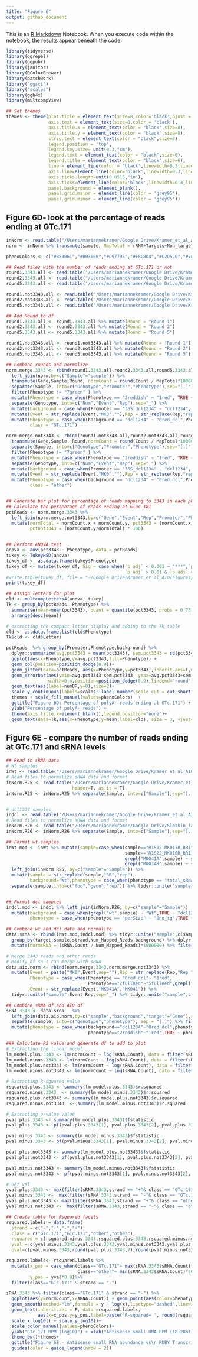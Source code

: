 ```yaml
---
title: "Figure_6"
output: github_document
---
```


This is an [R Markdown](http://rmarkdown.rstudio.com) Notebook. When you execute code within the notebook, the results appear beneath the code. 


```r
library(tidyverse)
library(ggrepel)
library(ggpubr)
library(janitor)
library(RColorBrewer)
library(patchwork)
library("ggsci")
library("scales")
library(ggh4x)
library(multcompView)

```

```r
## Set themes
themes <- theme(plot.title = element_text(size=8,color='black',hjust = 0.5),
                axis.text = element_text(size=8,color = 'black'),
                axis.title.x = element_text(color = "black",size=8),
                axis.title.y = element_text(color = "black",size=8),
                strip.text = element_text(color = "black",size=8),
                legend.position = 'top',
                legend.key.size= unit(0.3,"cm"),
                legend.text = element_text(color = "black",size=6),
                legend.title = element_text(color = "black",size=6),
                line = element_line(color = 'black',linewidth=0.3,lineend="round"),
                axis.line=element_line(color='black',linewidth=0.3,lineend="round"),
                axis.ticks.length=unit(0.0516,"in"),
                axis.ticks=element_line(color='black',linewidth=0.3,lineend="round"),
                panel.background = element_blank(),
                panel.grid.major = element_line(color = 'grey95'),
                panel.grid.minor = element_line(color = 'grey95'))
```


## Figure 6D- look at the percentage of reads ending at GTc.171


```r

inNorm <- read.table("/Users/mariannekramer/Google Drive/Kramer_et_al_AIO/Figures/ruby_aio_read_Count/number_reads_mapped.ruby_rounds1235.txt",header = TRUE)
norm <- inNorm %>% transmute(sample, MapTotal = rRNA+Targets+Non_targets)

phenoColors <- c("#853061","#B03060","#C97795","#E8C8D4","#C2D5C0","#7FA779","#006400")

## Read files with the number of reads ending at GTc.171 or not
round1.3343.all <- read.table("/Users/mariannekramer/Google Drive/Kramer_et_al_AIO/Figures/ruby_aio_read_Count/end_at_3343/all.non_pA.filtered.rRNA_free.mapped_to_targets.RUBY_end_at_3343.counts.ruby_round1.final.txt", col.names=c("Count","Gene","Sample"), as.is = T)
round2.3343.all <- read.table("/Users/mariannekramer/Google Drive/Kramer_et_al_AIO/Figures/ruby_aio_read_Count/end_at_3343/all.non_pA.filtered.rRNA_free.mapped_to_targets.RUBY_end_at_3343.counts.ruby_round2.final.txt", col.names=c("Count","Gene","Sample"), as.is = T)
round5.3343.all <- read.table("/Users/mariannekramer/Google Drive/Kramer_et_al_AIO/Figures/ruby_aio_read_Count/end_at_3343/all.non_pA.filtered.rRNA_free.mapped_to_targets.RUBY_end_at_3343.counts.ruby_round5.final.txt", col.names=c("Count","Gene","Sample"), as.is = T)

round1.not3343.all <- read.table("/Users/mariannekramer/Google Drive/Kramer_et_al_AIO/Figures/ruby_aio_read_Count/end_at_3343/all.non_pA.filtered.rRNA_free.mapped_to_targets.RUBY_not_end_at_3343.counts.ruby_round1.final.txt", col.names=c("Count","Gene","Sample"), as.is = T)
round2.not3343.all <- read.table("/Users/mariannekramer/Google Drive/Kramer_et_al_AIO/Figures/ruby_aio_read_Count/end_at_3343/all.non_pA.filtered.rRNA_free.mapped_to_targets.RUBY_not_end_at_3343.counts.ruby_round2.final.txt", col.names=c("Count","Gene","Sample"), as.is = T)
round5.not3343.all <- read.table("/Users/mariannekramer/Google Drive/Kramer_et_al_AIO/Figures/ruby_aio_read_Count/end_at_3343/all.non_pA.filtered.rRNA_free.mapped_to_targets.RUBY_not_end_at_3343.counts.ruby_round5.final.txt", col.names=c("Count","Gene","Sample"), as.is = T)

## Add Round to df
round1.3343.all <- round1.3343.all %>% mutate(Round = "Round 1")
round2.3343.all <- round2.3343.all %>% mutate(Round = "Round 2")
round5.3343.all <- round5.3343.all %>% mutate(Round = "Round 5")

round1.not3343.all <- round1.not3343.all %>% mutate(Round = "Round 1")
round2.not3343.all <- round2.not3343.all %>% mutate(Round = "Round 2")
round5.not3343.all <- round5.not3343.all %>% mutate(Round = "Round 5")

## Combine rounds and normalize 
norm.merge.3343 <- rbind(round1.3343.all,round2.3343.all,round5.3343.all)  %>% 
  left_join(norm,by=c("Sample"="sample")) %>%
  transmute(Gene,Sample,Round, normCount = round(Count / MapTotal*1000000,2)) %>%
  separate(Sample, into=c("Genotype","Promoter","Phenotype"),sep="[.]") %>% 
  filter(Phenotype != "7green" ) %>% 
  mutate(Phenotype = case_when(Phenotype == "2reddish" ~ "1red", TRUE ~ Phenotype)) %>%
  separate(Genotype, into=c("Num","Event","Rep"),sep="_") %>% 
  mutate(background = case_when(Promoter == "35S_dcl1234" ~ "dcl1234", TRUE ~ "Wt")) %>%
  mutate(Event = str_replace(Event,"MK0",""),Rep = str_replace(Rep,"rep","Rep ")) %>% select(!Num) %>%
  mutate(Phenotype = case_when(background == "dcl1234" ~ "0red_dcl",Phenotype == "5fullRed" ~"2fullRed", TRUE ~ Phenotype),
         class = "GTc.171")

norm.merge.not3343 <- rbind(round1.not3343.all,round2.not3343.all,round5.not3343.all)  %>% left_join(norm,by=c("Sample"="sample")) %>%
  transmute(Gene,Sample, Round,normCount = round(Count / MapTotal*1000000,2)) %>%
  separate(Sample, into=c("Genotype","Promoter","Phenotype"),sep="[.]") %>% 
  filter(Phenotype != "7green" ) %>%
  mutate(Phenotype = case_when(Phenotype == "2reddish" ~ "1red", TRUE ~ Phenotype)) %>%
  separate(Genotype, into=c("Num","Event","Rep"),sep="_") %>% 
  mutate(background = case_when(Promoter == "35S_dcl1234" ~ "dcl1234", TRUE ~ "Wt")) %>%
  mutate(Event = str_replace(Event,"MK0",""),Rep = str_replace(Rep,"rep","Rep ")) %>% select(!Num) %>%
  mutate(Phenotype = case_when(background == "dcl1234" ~ "0red_dcl",Phenotype == "5fullRed" ~"2fullRed", TRUE ~ Phenotype),
         class = "other")


## Generate bar plot for percentage of reads mapping to 3343 in each phenotype
## Calculate the percentage of reads ending at Gluc-181
pctReads <- norm.merge.3343 %>% 
  left_join(norm.merge.not3343,by=c("Gene","Event","Rep","Promoter","Phenotype","background")) %>% 
  mutate(normTotal = normCount.x + normCount.y, pct3343 = (normCount.x/normTotal) * 100,
         pctnot3343 = (normCount.y/normTotal) * 100)


## Perform ANOVA test
anova <- aov(pct3343 ~ Phenotype, data = pctReads)
tukey <- TukeyHSD(anova)
tukey_df <- as.data.frame(tukey$Phenotype)
tukey_df <- mutate(tukey_df, Sig = case_when(`p adj` < 0.001 ~ "***",`p adj` > 0.001 & `p adj` < 0.01 ~ "**",
                                             `p adj` > 0.01 & `p adj` < 0.05 ~ "*", TRUE ~ "NS"))
#write.table(tukey_df, file = "~/Google Drive/Kramer_et_al_AIO/Figures/ruby_aio_read_Count/end_at_3343/number_reads_ending_at_3343.all.pct.ANOVA.tukey.txt", quote=F, row.names = T, col.names=T, sep= "\t")
print(tukey_df)

## Assign letters for plot
cld <- multcompLetters4(anova, tukey)
Tk <- group_by(pctReads, Phenotype) %>%
  summarise(mean=mean(pct3343), quant = quantile(pct3343, probs = 0.75)) %>%
  arrange(desc(mean))

# extracting the compact letter display and adding to the Tk table
cld <- as.data.frame.list(cld$Phenotype)
Tk$cld <- cld$Letters

pctReads  %>% group_by(Promoter,Phenotype,background) %>% 
  dplyr::summarize(avg.pct3343 = mean(pct3343), sem.pct3343 = sd(pct3343)/sqrt(n()),numBR=n()) %>%
  ggplot(aes(x=Phenotype,y=avg.pct3343,fill=Phenotype)) + 
  geom_col(position=position_dodge(0.9))+ 
  geom_jitter(data=pctReads, aes(x=Phenotype,y=pct3343),inherit.aes=F,width =0.2,size=0.5)+ 
  geom_errorbar(aes(ymin=avg.pct3343-sem.pct3343, ymax=avg.pct3343+sem.pct3343),
                width=0.4,position=position_dodge(0.9),lineend="round")+
  geom_text(aes(label=numBR,y=0),size=2)+
  scale_y_continuous(labels=scales::label_number(scale_cut = cut_short_scale())) +
  themes + scale_fill_manual(values=phenoColors)  + 
  ggtitle("Figure 6D: Percentage of polyA- reads ending at GTc.171") + 
  ylab("Percentage of polyA- reads") +
  theme(axis.title.x=element_blank(),legend.position="none")+
  geom_text(data=Tk,aes(x=Phenotype,y=mean,label=cld), size = 3, vjust=-1, hjust =-1)

```


## Figure 6E - compare the number of reads ending at GTc.171 and sRNA levels


```r
## Read in sRNA data
# Wt samples
inWt <- read.table("/Users/mariannekramer/Google Drive/Kramer_et_al_AIO/Figures/ruby_srna/all_samples.ruby_round1_2.total_sRNA_counts.perSize.txt", col.names = c("count","target","size","strand", "sample","phenotype"), as.is = T)
# Read files to normalize sRNA data and format
inNorm.R25 <- read.table("/Users/mariannekramer/Google Drive/Kramer_et_al_AIO/Figures/ruby_srna/number_mapped_reads.R25.txt", 
                         header=T, as.is = T)
inNorm.R25 <- inNorm.R25 %>% separate(Sample, into=c("Sample"),sep="[.]")


# dcl1234 samples
indcl <- read.table("/Users/mariannekramer/Google Drive/Kramer_et_al_AIO/Figures/ruby_srna/all_samples.ruby_round5.total_sRNA_counts.perSize.txt",col.names=c("count","target","size","strand","sample","phenotype"))
# Read files to normalize sRNA data and format
inNorm.R26 <- read.table("/Users/mariannekramer/Google Drive/Slotkin_lab_projects/R26/number_mapped_reads.R26.txt",header=T)
inNorm.R26 <- inNorm.R26 %>% separate(Sample, into=c("Sample"),sep="[.]")

## Format wt samples
inWt.mod <- inWt %>% mutate(sample=case_when(sample=="R1S02_MK017R_BR1"~"R1S02_MK017_BR1",
                                             sample=="R1S22_MK010R_BR1"~"R1S22_MK010_BR1",
                                             grepl("MK041A",sample) ~ str_replace(sample, "MK041A","MK041"),
                                             grepl("MK034R",sample) ~ str_replace(sample, "MK034R","MK034"),TRUE ~ sample)) %>% 
  left_join(inNorm.R25, by=c("sample"="Sample")) %>% 
  mutate(sample = str_replace(sample,"BR","rep"),
         background="Wt",phenotype = case_when(phenotype == "total_sRNA_counts"~ "0no_tg",TRUE ~ phenotype)) %>%
  separate(sample,into=c("foo","geno","rep")) %>% tidyr::unite("sample",geno:rep,sep="_") %>% select(!foo)


## Format dcl samples
indcl.mod <- indcl %>% left_join(inNorm.R26, by=c("sample"="Sample"))  %>% filter(!grepl("MK016",sample)) %>% 
  mutate(background = case_when(grepl("wt",sample) ~ "Wt",TRUE ~ "dcl1234"), 
         phenotype = case_when(phenotype == "perSize" ~ "0no_tg",TRUE ~ phenotype))

## Combine wt and dcl data and normalize
data.srna <- rbind(inWt.mod,indcl.mod) %>% tidyr::unite("sample",c(sample:phenotype),sep=".")%>% 
  group_by(target,sample,strand,Num_Mapped_Reads,background) %>% dplyr::summarize(sRNA.Count = sum(count)) %>%
  mutate(normsRNA = (sRNA.Count / Num_Mapped_Reads)*1000000) %>% filter(grepl("MK",sample))

# Merge 3343 reads and other reads
# Modify df so I can merge with sRNA
data.aio.norm <- rbind(norm.merge.3343,norm.merge.not3343) %>% 
  mutate(Event = paste("MK0",Event,sep=""),Rep = str_replace(Rep,"Rep ","rep"),
         Phenotype = case_when(Phenotype == "0red_dcl"~ "1red",
                               Phenotype=="2fullRed"~"5fullRed",grepl("MK034",Event)~"2reddish",TRUE ~ Phenotype),
         Event = str_replace(Event,"MK041A","MK041")) %>% 
  tidyr::unite("sample",Event:Rep,sep="_") %>% tidyr::unite("sample",c(sample,Phenotype),sep=".") 

## Combine sRNA df and AIO df
sRNA.3343 <- data.srna   %>%
  left_join(data.aio.norm,by=c("sample","background","target"="Gene"),relationship = "many-to-many") %>%
  separate(sample, into=c("genotype","phenotype"), sep = "[.]") %>% filter(phenotype!="0no_tg") %>% 
  mutate(phenotype = case_when(background=="dcl1234"~"0red_dcl",phenotype == "5fullRed"~"2fullRed",
                               phenotype=="2reddish"~"1red",TRUE ~ phenotype))

### Calculate R2 value and generate df to add to plot
# Extracting the linear model
lm_model.plus.3343 <- lm(normCount ~ log(sRNA.Count), data = filter(sRNA.3343,strand =="+" & class == "GTc.171"))
lm_model.minus.3343 <- lm(normCount ~ log(sRNA.Count), data = filter(sRNA.3343,strand =="-"& class == "GTc.171"))
lm_model.plus.not3343 <- lm(normCount ~ log(sRNA.Count), data = filter(sRNA.3343,strand =="+"& class == "other"))
lm_model.minus.not3343 <- lm(normCount ~ log(sRNA.Count), data = filter(sRNA.3343,strand =="-"& class == "other"))

# Extracting R-squared value
rsquared.plus.3343 <- summary(lm_model.plus.3343)$r.squared
rsquared.minus.3343  <- summary(lm_model.minus.3343)$r.squared
rsquared.plus.not3343 <- summary(lm_model.plus.not3343)$r.squared
rsquared.minus.not3343  <- summary(lm_model.minus.not3343)$r.squared

# Extracting p-value value
pval.plus.3343 <- summary(lm_model.plus.3343)$fstatistic
pval.plus.3343 <- pf(pval.plus.3343[1], pval.plus.3343[2], pval.plus.3343[3], lower.tail = FALSE)

pval.minus.3343 <- summary(lm_model.minus.3343)$fstatistic
pval.minus.3343 <- pf(pval.minus.3343[1], pval.minus.3343[2], pval.minus.3343[3], lower.tail = FALSE)

pval.plus.not3343 <- summary(lm_model.plus.not3343)$fstatistic
pval.plus.not3343 <- pf(pval.plus.not3343[1], pval.plus.not3343[2], pval.plus.not3343[3], lower.tail = FALSE)

pval.minus.not3343 <- summary(lm_model.minus.not3343)$fstatistic
pval.minus.not3343 <- pf(pval.minus.not3343[1], pval.minus.not3343[2], pval.minus.not3343[3], lower.tail = FALSE)

# Get val
yval.plus.3343 <- max(filter(sRNA.3343,strand == "+"& class == "GTc.171")$normCount)
yval.minus.3343 <-  max(filter(sRNA.3343,strand == "-"& class == "GTc.171")$normCount)
yval.plus.not3343 <- max(filter(sRNA.3343,strand == "+"& class == "other")$normCount)
yval.minus.not3343 <-  max(filter(sRNA.3343,strand == "-"& class == "other")$normCount)

## Create table for Rsquared facets
rsquared.labels = data.frame(
  strand = c("-","+","-","+"),
  class = c("GTc.171","GTc.171","other","other"),
  rsquared = c(rsquared.minus.3343,rsquared.plus.3343,rsquared.minus.not3343,rsquared.plus.not3343),
  yval = c(yval.minus.3343,yval.plus.3343,yval.minus.not3343,yval.plus.not3343),
  pval=c(pval.minus.3343,round(pval.plus.3343,7),round(pval.minus.not3343,4),round(pval.plus.not3343,4)))

rsquared.labels<- rsquared.labels %>% 
  mutate(x_pos = case_when(class=="GTc.171"~ max(sRNA.3343$sRNA.Count)*0.1,
                           class=="other"~ min(sRNA.3343$sRNA.Count)*3000),
         y_pos = yval*0.8)%>% 
  filter(class=="GTc.171" & strand == "-")

sRNA.3343 %>% filter(class=="GTc.171" & strand == "-") %>% 
  ggplot(aes(y=normCount,x=sRNA.Count)) + geom_point(aes(color=phenotype)) + 
  geom_smooth(method="lm",formula = y ~ log(x),linetype="dashed",linewidth=0.5,lineend="round")+
  geom_text(inherit.aes = F, data =rsquared.labels, 
            aes(x=x_pos,y=y_pos,label=paste("R-squared= ", round(rsquared,2),"\n","p-value = ",round(pval,10),sep="")),size=2)+
  scale_x_log10() + scale_y_log10()+
  scale_color_manual(values=phenoColors)+ 
  ylab("GTc.171 RPM (log10)") + xlab("Antisense small RNA RPM (18-28nt) (log10)")+
  theme_bw()+themes+
  ggtitle("Figure 6E - Antisense small RNA abundance vs\n RUBY Transcript - GTc.171")+
  guides(color = guide_legend(nrow = 2))
  
```

